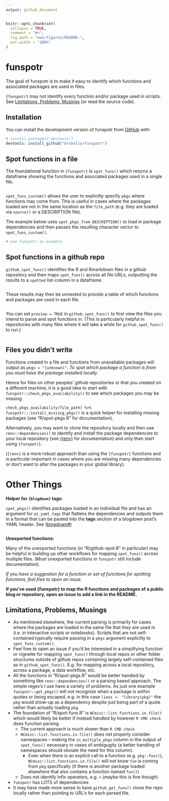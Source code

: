 ```yaml
---
output: github_document
---
```


<!-- README.md is generated from README.Rmd. Please edit that file -->

```r
knitr::opts_chunk$set(
  collapse = TRUE,
  comment = "#>",
  fig.path = "man/figures/README-",
  out.width = "100%"
)
```

# funspotr

<!-- badges: start -->
<!-- badges: end -->

The goal of funspotr is to make it easy to identify which functions and associated packages are used in files.

`{funspotr}` may not identify *every* function and/or package used in scripts. See [Limitations, Problems, Musings] (or read the source code).

## Installation

You can install the development version of funspotr from [GitHub](https://github.com/) with:

``` r
# install.packages("devtools")
devtools::install_github("brshallo/funspotr")
```

## Spot functions in a file

The foundational function in `{funspotr}` is `spot_funs()` which returns a dataframe showing the functions and associated packages used in a single file.

```r

```

`spot_funs_custom()` allows the user to explicitly specify `pkgs` where functions may come from. This is useful in cases where the packages loaded are not in the same location as the `file_path` (e.g. they are loaded via `source()` or a DESCRIPTION file). 

The example below uses `spot_pkgs_from_DESCRIPTION()` to load in package dependencies and then passes the resulting character vector to `spot_funs_custom()`.

```r
# use funspotr as example

```

## Spot functions in a github repo

`github_spot_funs()` identifies the R and Rmarkdown files in a github repository and then maps `spot_funs()` across all file URLs, outputting the results to a `spotted` list-column in a dataframe.

```r

```

These results may then be unnested to provide a table of which functions and packages are used in each file.

```r

```

You can set `preview = TRUE` in `github_spot_funs()` to first view the files you intend to parse and spot functions in. (This is particularly helpful in repositories with many files where it will take a while for `github_spot_funs()` to run.)

```r

```

## Files you didn't write

Functions created in a file and functions from unavailable packages will output as `pkgs = "(unknown)"`. *To spot which package a function is from you must have the package installed locally.*

Hence for files on other peoples' github repositories or that you created on a different machine, it is a good idea to start with `funspotr::check_pkgs_availability()` to see which packages you may be missing. 

`check_pkgs_availability(file_path) %>% funspotr:::install_missing_pkgs()` is a quick helper for installing missing packages (see "R/spot-pkgs.R" for documentation). 

Alternatively, you may want to clone the repository locally and then use `renv::dependencies()` to identify and install the package dependencies to your local repository (see [{renv}](https://rstudio.github.io/renv/) for documentation) and only then start using `{funspotr}`. 

(`{renv}` is a more robust approach than using the `{funspotr}` functions and is particular important in cases where you are missing many dependencies or don't want to alter the packages in your global library).

# Other Things

**Helper for `{blogdown}` tags:**

`spot_pkgs()` identifies packages loaded in an individual file and has an argument for `as_yaml_tags` that flattens the dependencies and outputs them in a format that can be pasted into the **tags** section of a blogdown post's YAML header. See ([blogdown#]())

```r
```

**Unexported functions:**

Many of the unexported functions (in "R/github-spot.R" in particular) may be helpful in building up other workflows for mapping `spot_funs()` across multiple files. (Most unexported functions in `funspotr` still include documentation).

*If you have a suggestion for a function or set of functions for spotting functions, feel free to open an issue.* 

**If you've used {funspotr} to map the R functions and packages of a public blog or repository, open an issue to add a link in the README.**


## Limitations, Problems, Musings

* As mentioned elsewhere, the current parsing is primarily for cases where the packages are loaded in the same file that they are used in (i.e. in interactive scripts or notebooks). Scripts that are not self-contained typically require passing in a `pkgs` argument explicitly to `spot_funs_custom()`.
* Feel free to open an issue if you'd be interested in a simplifying function or vignette for mapping `spot_funs()` through local repos or other folder structures outside of github repos containing largely self-contained files as in `github_spot_funs()`. E.g. for mapping across a local repository, across a package, a data workflow, etc.
* All the functions in "R/spot-pkgs.R" would be better handled by something like `renv::dependencies()` or a parsing based approach. The simple regex's I use have a variety of problems. As just one example `funspotr::get_pkgs()` will not recognize when a package is within quotes or being escaped, e.g. in this case `lines <- "library(pkg)"`  the `pkg` would show-up as a dependency despite just being part of a quote rather than actually loading `pkg`.
* The foundation of "R/spot-funs.R" is `NCmisc::list.functions.in.file()` which would likely be better if instead handled by however `R CMD check` does function parsing. 
    * The current approach is much slower than `R CMD check`
    * `NCmisc::list.functions.in.file()` does not properly consider namespaces -- making the `in_multiple_pkgs` column in the output of `spot_funs()` necessary in cases of ambigugity (a better handling of namespaces should obviate the need for this column).
        * Even when there is an explicit call to a function (e.g. `pkg::fun()`), `NCmisc::list.functions.in.file()` will not know `fun` is coming from `pkg` specifically (if there is another package loaded elsewhere that also contains a function named `fun()`)
    * Does not identify infix operators, e.g. `+` (maybe this is fine though)
* `funspotr` has LOTS of dependencies
* It may have made more sense to have `github_get_funs()` clone the repo locally rather than pointing to URL's for each parsed file.

